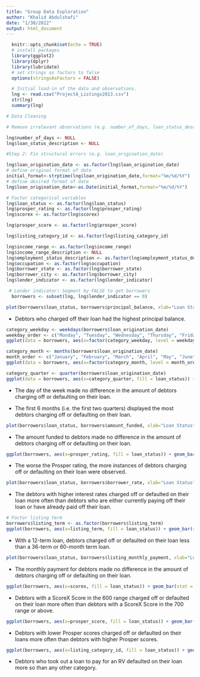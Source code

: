 ```yaml
---
title: "Group Data Exploration"
author: "Khalid Abdulshafi"
date: "1/30/2022"
output: html_document
---
```


```r
  knitr::opts_chunk$set(echo = TRUE)
  # install packages
  library(ggplot2)
  library(dplyr)
  library(lubridate)
  # set strings as factors to false
  options(stringsAsFactors = FALSE)
```

```r
  # Initial load-in of the data and observations. 
  lng <- read.csv("ProjectA_Listings2013.csv")
  str(lng)
  summary(lng)
```

```r
# Data Cleaning

# Remove irrelevant observations (e.g. number_of_days, loan_status_description)

lng$number_of_days <- NULL
lng$loan_status_description <- NULL

#Step 2: Fix structural errors (e.g. loan_origination_date)

lng$loan_origination_date <- as.factor(lng$loan_origination_date)
# define original format of date
initial_format<-strptime(lng$loan_origination_date,format="%m/%d/%Y")
# define desired format of date
lng$loan_origination_date<-as.Date(initial_format,format="%m/%d/%Y")

# Factor categorical variables
lng$loan_status <- as.factor(lng$loan_status)
lng$prosper_rating <- as.factor(lng$prosper_rating)
lng$scorex <- as.factor(lng$scorex)

lng$prosper_score <- as.factor(lng$prosper_score)

lng$listing_category_id <- as.factor(lng$listing_category_id)

lng$income_range <- as.factor(lng$income_range)
lng$income_range_description <- NULL
lng$employment_status_description <- as.factor(lng$employment_status_description)
lng$occupation <- as.factor(lng$occupation)
lng$borrower_state <- as.factor(lng$borrower_state)
lng$borrower_city <- as.factor(lng$borrower_city)
lng$lender_indicator <- as.factor(lng$lender_indicator)
```

```r
 # Lender indicator: Segment by FALSE to get borrowers
  borrowers <- subset(lng, lng$lender_indicator == 0)
```

```r
plot(borrowers$loan_status, borrowers$principal_balance, xlab="Loan Status", ylab="Principal Balance")
```

- Debtors who charged off their loan had the highest principal balance.

```r
category_weekday <- weekdays(borrowers$loan_origination_date)
weekday_order <- c("Monday", "Tuesday", "Wednesday", "Thursday", "Friday")
ggplot(data = borrowers, aes(x=factor(category_weekday, level = weekday_order), fill = loan_status)) + geom_bar(stat="count", position = "fill") + labs(title = "Title") + labs(x="Weekday", y = "Percentage")+ scale_y_continuous(labels = scales::percent)

category_month <- months(borrowers$loan_origination_date)
month_order <- c("January", "February", "March", "April", "May", "June", "July", "August", "September", "October", "November", "December")
ggplot(data = borrowers, aes(x=factor(category_month, level = month_order), fill = loan_status)) + geom_bar(stat="count", position = "fill") + labs(title = "Title") + labs(x="Month", y = "Percentage")+ scale_y_continuous(labels = scales::percent) + theme(axis.text.x = element_text(angle = 90,hjust =0 ))

category_quarter <- quarter(borrowers$loan_origination_date)
ggplot(data = borrowers, aes(x=category_quarter, fill = loan_status)) + geom_bar(stat = "count", position = "fill") + labs(title = "Title") + labs(x="Quarter", y = "Percentage")+ scale_y_continuous(labels = scales::percent)
```

-    The day of the week made no difference in the amount of debtors charging off or defaulting on their loan.

- The first 6 months (i.e. the first two quarters) displayed the most debtors charging off or defaulting on their loan.

```r
plot(borrowers$loan_status, borrowers$amount_funded, xlab="Loan Status", ylab="Amount Funded")
```

- The amount funded to debtors made no difference in the amount of debtors charging off or defaulting on their loan.

```r
ggplot(borrowers, aes(x=prosper_rating, fill = loan_status)) + geom_bar(stat = "count", position = "fill") + labs(title = "Title") + labs(x="Prosper Rating", y = "Percentage")+ scale_y_continuous(labels = scales::percent)
```

-   The worse the Prosper rating, the more instances of debtors charging off or defaulting on their loan were observed.

```r
plot(borrowers$loan_status, borrowers$borrower_rate, xlab="Loan Status", ylab="Borrower Rate")
```

-   The debtors with higher interest rates charged off or defaulted on their loan more often than debtors who are either currently paying off their loan or have already paid off their loan.

```r
# Factor listing term
borrowers$listing_term <- as.factor(borrowers$listing_term)
ggplot(borrowers, aes(x=listing_term, fill = loan_status)) + geom_bar(stat = "count", position = "fill") + labs(title = "Title") + labs(x="Term (X-month)", y = "Percentage")+ scale_y_continuous(labels = scales::percent)
```

-   With a 12-term loan, debtors charged off or defaulted on their loan less than a 36-term or 60-month term loan.

```r
plot(borrowers$loan_status, borrowers$listing_monthly_payment, xlab="Loan Status", ylab="Monthly Payment")
```

- The monthly payment for debtors made no difference in the amount of debtors charging off or defaulting on their loan.

```r
ggplot(borrowers, aes(x=scorex, fill = loan_status)) + geom_bar(stat = "count", position = "fill") + labs(title = "Title") + labs(x="ScoreX Score", y = "Percentage")+ scale_y_continuous(labels = scales::percent) + theme(axis.text.x = element_text(angle = 90,hjust =0 ))
```

- Debtors with a ScoreX Score in the 600 range charged off or defaulted on their loan more often than debtors with a ScoreX Score in the 700 range or above.

```r
ggplot(borrowers, aes(x=prosper_score, fill = loan_status)) + geom_bar(stat = "count", position = "fill") + labs(title = "Title") + labs(x="Prosper Score (11 being the best)", y = "Percentage")+ scale_y_continuous(labels = scales::percent)
```

-   Debtors with lower Prosper scores charged off or defaulted on their loans more often than debtors with higher Prosper scores.

```r
ggplot(borrowers, aes(x=listing_category_id, fill = loan_status)) + geom_bar(stat = "count", position = "fill") + labs(title = "Title") + labs(x="Category", y = "Percentage")+ scale_y_continuous(labels = scales::percent)
```

- Debtors who took out a loan to pay for an RV defaulted on their loan more so than any other category.